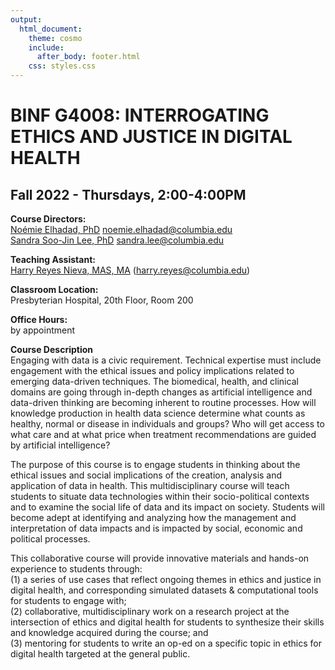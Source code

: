 ```yaml
---
output: 
  html_document:
    theme: cosmo
    include:
      after_body: footer.html
    css: styles.css
---
```


<link rel="stylesheet" href="styles.css" type="text/css">
<link rel="stylesheet" href="academicons/css/academicons.min.css"/>

# BINF G4008: INTERROGATING ETHICS AND JUSTICE IN DIGITAL HEALTH
## Fall 2022 - Thursdays, 2:00-4:00PM

**Course Directors:**    
[Noémie Elhadad, PhD](https://people.dbmi.columbia.edu/noemie/) [noemie.elhadad@columbia.edu](mailto:noemie.elhadad@columbia.edu)   
[Sandra Soo-Jin Lee, PhD](https://www.mhe.cuimc.columbia.edu/profile/sandra-s-lee-phd) [sandra.lee@columbia.edu](mailto:sandra.lee@columbia.edu)

**Teaching Assistant:**   
[Harry Reyes Nieva, MAS, MA](www.harryreyesnieva.com) ([harry.reyes@columbia.edu](mailto:harry.reyes@columbia.edu))

**Classroom Location:**    
Presbyterian Hospital, 20th Floor, Room 200

**Office Hours:**    
by appointment  

**Course Description**   
Engaging with data is a civic requirement. Technical expertise must include engagement with the ethical issues and policy implications related to emerging data-driven techniques. The biomedical, health, and clinical domains are going through in-depth changes as artificial intelligence and data-driven thinking are becoming inherent to routine processes. How will knowledge production in health data science determine what counts as healthy, normal or disease in individuals and groups? Who will get access to what care and at what price when treatment recommendations are guided by artificial intelligence?

The purpose of this course is to engage students in thinking about the ethical issues and social
implications of the creation, analysis and application of data in health. This multidisciplinary course will teach students to situate data technologies within their socio-political contexts and to examine the social life of data and its impact on society. Students will become adept at identifying and analyzing how the management and interpretation of data impacts and is impacted by social, economic and political processes.

This collaborative course will provide innovative materials and hands-on experience to students through:   
(1) a series of use cases that reflect ongoing themes in ethics and justice in digital health, and corresponding simulated datasets & computational tools for students to engage with;   
(2) collaborative, multidisciplinary work on a research project at the intersection of ethics and digital health for students to synthesize their skills and knowledge acquired during the course; and   
(3) mentoring for students to write an op-ed on a specific topic in ethics for digital health targeted at the general public.